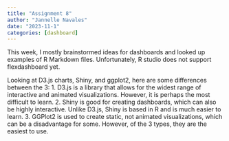 ```yaml
---
title: "Assignment 8"
author: "Jannelle Navales"
date: "2023-11-1"
categories: [dashboard]
---
```


This week, I mostly brainstormed ideas for dashboards and looked up examples of R Markdown files. Unfortunately, R studio does not support flexdashboard yet.

Looking at D3.js charts, Shiny, and ggplot2, here are some differences between the 3:
1. D3.js is a library that allows for the widest range of interactive and animated visualizations. However, it is perhaps the most difficult to learn.
2. Shiny is good for creating dashboards, which can also be highly interactive. Unlike D3.js, Shiny is based in R and is much easier to learn.
3. GGPlot2 is used to create static, not animated visualizations, which can be a disadvantage for some. However, of the 3 types, they are the easiest to use.


